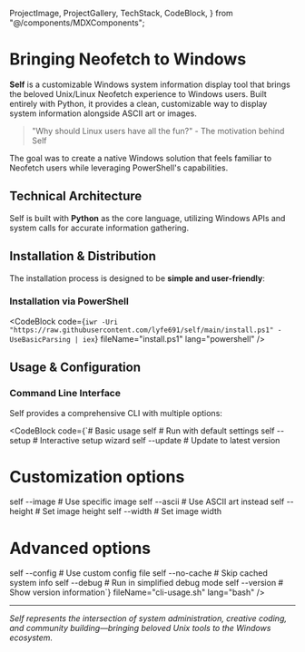   ProjectImage,
  ProjectGallery,
  TechStack,
  CodeBlock,
} from "@/components/MDXComponents";

# Bringing Neofetch to Windows

**Self** is a customizable Windows system information display tool that brings the beloved Unix/Linux Neofetch experience to Windows users. Built entirely with Python, it provides a clean, customizable way to display system information alongside ASCII art or images.

> "Why should Linux users have all the fun?" - The motivation behind Self

The goal was to create a native Windows solution that feels familiar to Neofetch users while leveraging PowerShell's capabilities.

<ProjectImage
  src="https://raw.githubusercontent.com/lyfe691/self/refs/heads/main/docs/images/self.png"
  alt="Self system information display"
  caption="Self displaying system information with image rendering"
  size="large"
/>

## Technical Architecture

Self is built with **Python** as the core language, utilizing Windows APIs and system calls for accurate information gathering.

## Installation & Distribution

The installation process is designed to be **simple and user-friendly**:

### Installation via PowerShell

<CodeBlock
  code={`iwr -Uri "https://raw.githubusercontent.com/lyfe691/self/main/install.ps1" -UseBasicParsing | iex`}
  fileName="install.ps1"
  lang="powershell"
/>

## Usage & Configuration

### Command Line Interface

Self provides a comprehensive CLI with multiple options:

<CodeBlock
  code={`# Basic usage
self                 # Run with default settings
self --setup         # Interactive setup wizard
self --update        # Update to latest version

# Customization options

self --image <file> # Use specific image
self --ascii <file> # Use ASCII art instead
self --height <n> # Set image height
self --width <n> # Set image width

# Advanced options

self --config <path> # Use custom config file
self --no-cache # Skip cached system info
self --debug # Run in simplified debug mode
self --version # Show version information`}
fileName="cli-usage.sh"
lang="bash"
/>

---

_Self represents the intersection of system administration, creative coding, and community building—bringing beloved Unix tools to the Windows ecosystem._
